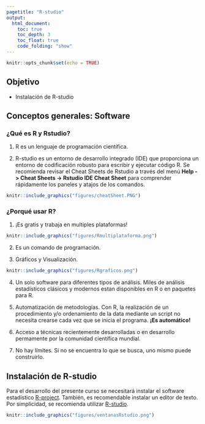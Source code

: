 ```yaml
---
pagetitle: "R-studio"
output:
  html_document:
    toc: true
    toc_depth: 3
    toc_float: true
    code_folding: "show"
---
```


```r
knitr::opts_chunk$set(echo = TRUE)
```

## Objetivo

- Instalación de R-studio

## Conceptos generales: Software

### ¿Qué es R y Rstudio?

1. R es un lenguaje de programación científica.

2. R-studio es un entorno de desarrollo integrado (IDE) que proporciona un entorno de codificación robusto para escribir y ejecutar código R. Se recomienda revisar el Cheat Sheets de Rstudio a través del menú **Help -> Cheat Sheets -> Rstudio IDE Cheat Sheet** para comprender rápidamente los paneles y atajos de los comandos.


```r
knitr::include_graphics("figures/cheatSheet.PNG")
```

### ¿Porqué usar R?

1. ¡Es gratis y trabaja en multiples plataformas!

```r
knitr::include_graphics("figures/Rmultiplataforma.png")
```

2. Es un comando de programación.

3. Gráficos y Visualización.

```r
knitr::include_graphics("figures/Rgraficos.png")
```

4. Un solo software para diferentes tipos de análisis. Miles de análisis estadísticos clásicos y modernos estan disponibles en R o en paquetes para R.

5. Automatización de metodologías. Con R, la realización de un procedimiento y/o ordenamiento de la data mediante un script no necesita crearse cada vez que se inicia el programa. **¡Es automático!**

6. Acceso a técnicas recientemente desarrolladas o en desarrollo permamente por la comunidad científica mundial. 

7. No hay límites. Si no se encuentra lo que se busca, uno mismo puede construirlo.

## Instalación de R-studio

Para el desarrollo del presente curso se necesitará instalar el software estadístico [R-project](https://cran.r-project.org/bin/windows/base/). También, es recomendable instalar un editor de texto. Por simplicidad, se recomienda utilizar [R-studio]( https://www.rstudio.com/products/rstudio/download/]).

```r
knitr::include_graphics("figures/ventanasRstudio.png")
```
